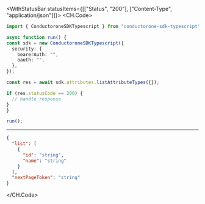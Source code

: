 

<WithStatusBar statusItems={[["Status", "200"], ["Content-Type", "application/json"]]}>
  <CH.Code>
  ```typescript ListAttributeTypes.ts
  import { ConductoroneSDKTypescript } from "conductorone-sdk-typescript";

async function run() {
  const sdk = new ConductoroneSDKTypescript({
    security: {
      bearerAuth: "",
      oauth: "",
    },
  });

  const res = await sdk.attributes.listAttributeTypes({});

  if (res.statusCode == 200) {
    // handle response
  }
}

run();
  ```
  ---

  ```json Example Response
  {
    "list": [
      {
        "id": "string",
        "name": "string"
      }
    ],
    "nextPageToken": "string"
  }
  ```
  </CH.Code>
</WithStatusBar>
